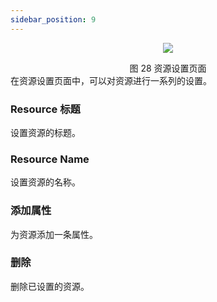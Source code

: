 ```yaml
---
sidebar_position: 9
---
```

<center>

![](/img/tutorial/image-20220111135803832.png)

</center>
<center>
图 28 资源设置页面
</center>
在资源设置页面中，可以对资源进行一系列的设置。

### Resource 标题

设置资源的标题。

### Resource Name

设置资源的名称。

### 添加属性

为资源添加一条属性。

### 删除

删除已设置的资源。